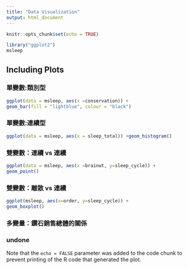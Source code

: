 ```yaml
---
title: "Data Visualization"
output: html_document
---
```


```r
knitr::opts_chunk$set(echo = TRUE)
```

```r
library("ggplot2")
msleep
```



## Including Plots
### 單變數:類別型
```r
ggplot(data = msleep, aes(x =conservation)) +
geom_bar(fill = "lightblue", colour = "black")
```
### 單變數:連續型
```r
ggplot(data = msleep, aes(x = sleep_total)) +geom_histogram()
```
### 雙變數：連續 vs 連續
```r
ggplot(data = msleep, aes(x =brainwt, y=sleep_cycle)) +
geom_point()
```
### 雙變數：離散 vs 連續
```r
ggplot(msleep, aes(x=order, y=sleep_cycle)) +
geom_boxplot()
```
### 多變量：鑽石銷售總體的關係
### undone

Note that the `echo = FALSE` parameter was added to the code chunk to prevent printing of the R code that generated the plot.
